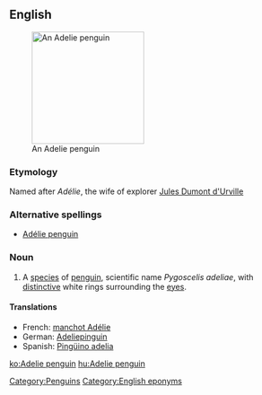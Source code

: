 ==English==
{{wikipedia}}
[[Image:Adelie Penguin.jpg|200px|thumb|right|An Adelie penguin]]
===Etymology===
Named after ''Adélie'', the wife of explorer [[w:Jules Dumont d'Urville|Jules Dumont d'Urville]]

===Alternative spellings===
*[[Adélie penguin]]

===Noun===
{{en-noun|sg=[[Adelie]] [[penguin]]}}

# A [[species]] of [[penguin]], scientific name ''Pygoscelis adeliae'', with [[distinctive]] white rings surrounding the [[eye]]s.

====Translations====
*French: [[manchot Adélie]] {{m}}
*German: [[Adeliepinguin]] {{m}}
*Spanish: [[Pingüino adelia]]
[[Category:Penguins]]
[[Category:English eponyms]]

[[ko:Adelie penguin]]
[[hu:Adelie penguin]]